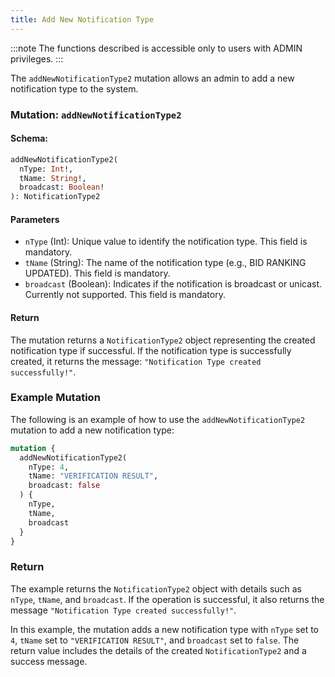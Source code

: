 ```yaml
---
title: Add New Notification Type
---
```



:::note
The functions described is accessible only to users with ADMIN privileges.
:::

The `addNewNotificationType2` mutation allows an admin to add a new notification type to the system.

### Mutation: `addNewNotificationType2`

#### Schema:
```graphql
addNewNotificationType2(
  nType: Int!,
  tName: String!,
  broadcast: Boolean!
): NotificationType2
```

#### Parameters

- `nType` (Int): Unique value to identify the notification type. This field is mandatory.
- `tName` (String): The name of the notification type (e.g., BID RANKING UPDATED). This field is mandatory.
- `broadcast` (Boolean): Indicates if the notification is broadcast or unicast. Currently not supported. This field is mandatory.

#### Return

The mutation returns a `NotificationType2` object representing the created notification type if successful. If the notification type is successfully created, it returns the message: `"Notification Type created successfully!"`.

### Example Mutation

The following is an example of how to use the `addNewNotificationType2` mutation to add a new notification type:

```graphql
mutation {
  addNewNotificationType2(
    nType: 4,
    tName: "VERIFICATION RESULT",
    broadcast: false
  ) {
    nType,
    tName,
    broadcast
  }
}
```

### Return

The example returns the `NotificationType2` object with details such as `nType`, `tName`, and `broadcast`. If the operation is successful, it also returns the message `"Notification Type created successfully!"`.

In this example, the mutation adds a new notification type with `nType` set to `4`, `tName` set to `"VERIFICATION RESULT"`, and `broadcast` set to `false`. The return value includes the details of the created `NotificationType2` and a success message.